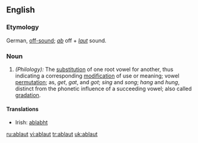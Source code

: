 ==English==

===Etymology===
German, [[off-sound]]; ''[[ab]]'' off + ''[[laut]]'' sound.

===Noun===
{{en-noun}}

# ''(Philology):'' The [[substitution]] of one root vowel for another, thus indicating a corresponding [[modification]] of use or meaning; vowel [[permutation]]; as, ''get'', ''gat'', and ''got''; ''sing'' and ''song''; ''hang'' and ''hung'', distinct from the phonetic influence of a succeeding vowel; also called [[gradation]].

====Translations====
*Irish: [[ablabht]]

[[ru:ablaut]]
[[vi:ablaut]]
[[tr:ablaut]]
[[uk:ablaut]]